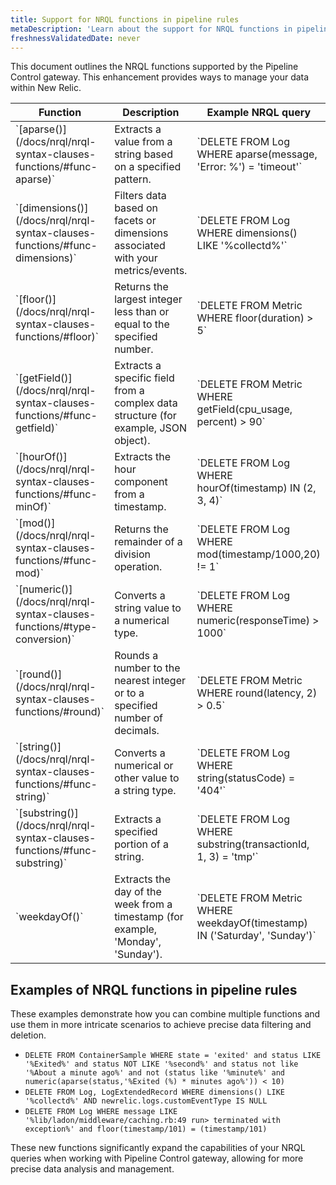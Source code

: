 ```yaml
---
title: Support for NRQL functions in pipeline rules
metaDescription: 'Learn about the support for NRQL functions in pipeline rules and how to use them effectively.'
freshnessValidatedDate: never
---
```

This document outlines the NRQL functions supported by the Pipeline Control gateway. This enhancement provides ways to manage your data within New Relic.

<table>
        <thead>
            <tr>
                <th>Function</th>
                <th>Description</th>
                <th>Example NRQL query</th>
            </tr>
        </thead>
        <tbody>
            <tr>
                <td>`[aparse()](/docs/nrql/nrql-syntax-clauses-functions/#func-aparse)`</td>
                <td>Extracts a value from a string based on a specified pattern.</td>
                <td>`DELETE FROM Log WHERE aparse(message, 'Error: %') = 'timeout'`</td>
            </tr>
            <tr>
                <td>`[dimensions()](/docs/nrql/nrql-syntax-clauses-functions/#func-dimensions)`</td>
                <td>Filters data based on facets or dimensions associated with your metrics/events.</td>
                <td>`DELETE FROM Log WHERE dimensions() LIKE '%collectd%'`</td>
            </tr>
            <tr>
                <td>`[floor()](/docs/nrql/nrql-syntax-clauses-functions/#floor)`</td>
                <td>Returns the largest integer less than or equal to the specified number.</td>
                <td>`DELETE FROM Metric WHERE floor(duration) > 5`</td>
            </tr>
            <tr>
                <td>`[getField()](/docs/nrql/nrql-syntax-clauses-functions/#func-getfield)`</td>
                <td>Extracts a specific field from a complex data structure (for example, JSON object).</td>
                <td>`DELETE FROM Metric WHERE getField(cpu_usage, percent) > 90`</td>
            </tr>
            <tr>
                <td>`[hourOf()](/docs/nrql/nrql-syntax-clauses-functions/#func-minOf)`</td>
                <td>Extracts the hour component from a timestamp.</td>
                <td>`DELETE FROM Log WHERE hourOf(timestamp) IN (2, 3, 4)`</td>
            </tr>
            <tr>
                <td>`[mod()](/docs/nrql/nrql-syntax-clauses-functions/#func-mod)`</td>
                <td>Returns the remainder of a division operation.</td>
                <td>`DELETE FROM Log WHERE mod(timestamp/1000,20) != 1`</td>
            </tr>
            <tr>
                <td>`[numeric()](/docs/nrql/nrql-syntax-clauses-functions/#type-conversion)`</td>
                <td>Converts a string value to a numerical type.</td>
                <td>`DELETE FROM Log WHERE numeric(responseTime) > 1000`</td>
            </tr>
            <tr>
                <td>`[round()](/docs/nrql/nrql-syntax-clauses-functions/#round)`</td>
                <td>Rounds a number to the nearest integer or to a specified number of decimals.</td>
                <td>`DELETE FROM Metric WHERE round(latency, 2) > 0.5`</td>
            </tr>
            <tr>
                <td>`[string()](/docs/nrql/nrql-syntax-clauses-functions/#func-string)`</td>
                <td>Converts a numerical or other value to a string type.</td>
                <td>`DELETE FROM Log WHERE string(statusCode) = '404'`</td>
            </tr>
            <tr>
                <td>`[substring()](/docs/nrql/nrql-syntax-clauses-functions/#func-substring)`</td>
                <td>Extracts a specified portion of a string.</td>
                <td>`DELETE FROM Log WHERE substring(transactionId, 1, 3) = 'tmp'`</td>
            </tr>
            <tr>
                <td>`weekdayOf()`</td>
                <td>Extracts the day of the week from a timestamp (for example, 'Monday', 'Sunday').</td>
                <td>`DELETE FROM Metric WHERE weekdayOf(timestamp) IN ('Saturday', 'Sunday')`</td>
            </tr>
        </tbody>
    </table>


## Examples of NRQL functions in pipeline rules
These examples demonstrate how you can combine multiple functions and use them in more intricate scenarios to achieve precise data filtering and deletion.


- `DELETE FROM ContainerSample WHERE state = 'exited' and status LIKE '%Exited%' and status NOT LIKE '%second%' and status not like '%About a minute ago%' and not (status like '%minute%' and numeric(aparse(status,'%Exited (%) * minutes ago%')) < 10)`
- `DELETE FROM Log, LogExtendedRecord WHERE dimensions() LIKE '%collectd%' AND newrelic.logs.customEventType IS NULL`
- `DELETE FROM Log WHERE message LIKE '%lib/ladon/middleware/caching.rb:49 run> terminated with exception%' and floor(timestamp/101) = (timestamp/101)`

These new functions significantly expand the capabilities of your NRQL queries when working with Pipeline Control gateway, allowing for more precise data analysis and management.